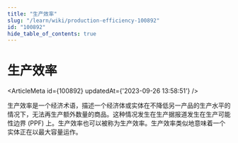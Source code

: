 ```yaml
---
title: "生产效率"
slug: "/learn/wiki/production-efficiency-100892"
id: "100892"
hide_table_of_contents: true
---
```



# 生产效率

<ArticleMeta id={100892} updatedAt={'2023-09-26 13:58:51'} />
<div className='border-solid border-b border-t-0 my-4 border-[var(--ifm-color-gray-300)]' />

生产效率是一个经济术语，描述一个经济体或实体在不降低另一产品的生产水平的情况下，无法再生产额外数量的商品。这种情况发生在生产据报道发生在生产可能性边界 (PPF) 上。生产效率也可以被称为生产效率。生产效率类似地意味着一个实体正在以最大容量运作。
